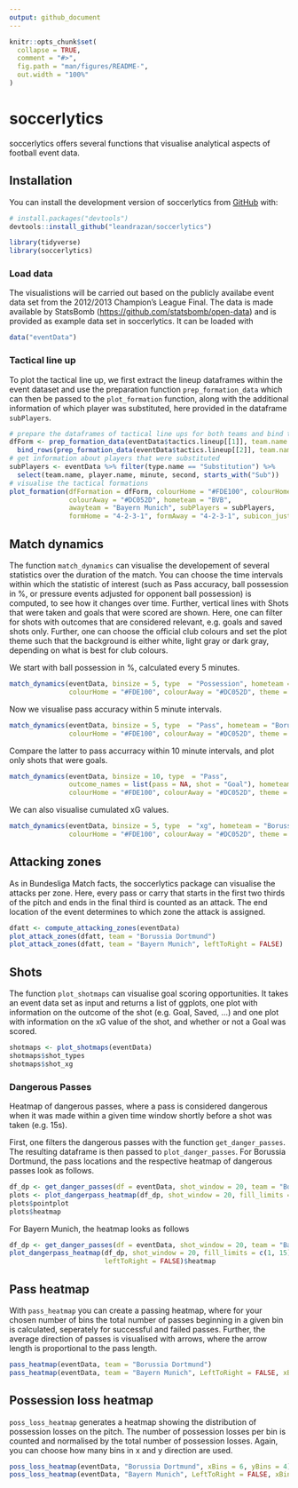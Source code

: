 ```yaml
---
output: github_document
---
```


<!-- README.md is generated from README.Rmd. Please edit that file -->

```r
knitr::opts_chunk$set(
  collapse = TRUE,
  comment = "#>",
  fig.path = "man/figures/README-",
  out.width = "100%"
)
```

# soccerlytics

<!-- badges: start -->
<!-- badges: end -->

soccerlytics offers several functions that visualise analytical aspects of football event data.

## Installation

You can install the development version of soccerlytics from [GitHub](https://github.com/) with:

``` r
# install.packages("devtools")
devtools::install_github("leandrazan/soccerlytics")
```

```r
library(tidyverse)
library(soccerlytics)
```


### Load data

The visualistions will be carried out based on the publicly availabe event data set 
from the 2012/2013 Champion's League Final. 
The data is made available by StatsBomb (<https://github.com/statsbomb/open-data>) 
and is provided as example data set in soccerlytics. It can be loaded with 

```r
data("eventData")
```

### Tactical line up

To plot the tactical line up, we first extract the lineup dataframes within the 
event dataset and use the preparation function `prep_formation_data` which can then 
be passed to the `plot_formation` function, along with the additional information 
of which player was substituted, here provided in the dataframe `subPlayers`.

```r
# prepare the dataframes of tactical line ups for both teams and bind the resulting dfs
dfForm <- prep_formation_data(eventData$tactics.lineup[[1]], team.name = "BVB") %>% 
  bind_rows(prep_formation_data(eventData$tactics.lineup[[2]], team.name = "Bayern Munich"))
# get information about players that were substituted
subPlayers <- eventData %>% filter(type.name == "Substitution") %>% 
  select(team.name, player.name, minute, second, starts_with("Sub"))
# visualise the tactical formations
plot_formation(dfFormation = dfForm, colourHome = "#FDE100", colourHome2 = "black",
               colourAway = "#DC052D", hometeam = "BVB", 
               awayteam = "Bayern Munich", subPlayers = subPlayers, 
               formHome = "4-2-3-1", formAway = "4-2-3-1", subicon_just = c(2, -2))
```

## Match dynamics

The function `match_dynamics` can visualise the developement of several statistics over 
the duration of the match. You can choose the time intervals within which the statistic of interest
(such as Pass accuracy, ball possession in \%, or pressure events adjusted for opponent ball possession)
is computed, to see how it changes over time. 
Further, vertical lines with Shots that were taken and goals that were scored are shown. 
Here, one can filter for shots with outcomes that are considered relevant, e.g. goals and saved shots only. 
Further, one can choose the official club colours and set the plot theme such that the background is either
white, light gray or dark gray, depending on what is best for club colours.

We start with ball possession in \%, calculated every 5 minutes.
```r
match_dynamics(eventData, binsize = 5, type  = "Possession", hometeam = "Borussia Dortmund", 
               colourHome = "#FDE100", colourAway = "#DC052D", theme = "dark")
```
Now we visualise pass accuracy within 5 minute intervals.
```r
match_dynamics(eventData, binsize = 5, type  = "Pass", hometeam = "Borussia Dortmund", 
               colourHome = "#FDE100", colourAway = "#DC052D", theme = "dark")
```

Compare the latter to pass accurracy within 10 minute intervals, and plot only shots that were goals.
```r
match_dynamics(eventData, binsize = 10, type  = "Pass", 
               outcome_names = list(pass = NA, shot = "Goal"), hometeam = "Borussia Dortmund", 
               colourHome = "#FDE100", colourAway = "#DC052D", theme = "dark")
```

We can also visualise cumulated xG values.
```r
match_dynamics(eventData, binsize = 5, type  = "xg", hometeam = "Borussia Dortmund", 
               colourHome = "#FDE100", colourAway = "#DC052D", theme = "dark")
```

## Attacking zones

As in Bundesliga Match facts, the soccerlytics package can visualise the attacks 
per zone. Here, every pass or carry that starts in the first two thirds of the pitch 
and ends in the final third is counted as an attack. The end location of the event
determines to which zone the attack is assigned.

```r
dfatt <- compute_attacking_zones(eventData)
plot_attack_zones(dfatt, team = "Borussia Dortmund")
plot_attack_zones(dfatt, team = "Bayern Munich", leftToRight = FALSE)
```

## Shots

The function `plot_shotmaps` can visualise goal scoring opportunities. 
It takes an event data set as input and returns a list of ggplots, one plot 
with information on the outcome of the shot (e.g. Goal, Saved, ...) and one plot
with information on the xG value of the shot, and whether or not a Goal was scored.

```r
shotmaps <- plot_shotmaps(eventData)
shotmaps$shot_types
shotmaps$shot_xg
```

### Dangerous Passes
Heatmap of dangerous passes, where a pass is considered dangerous when it was made 
within a given time window shortly before a shot was taken (e.g. 15s). 

First, one filters the dangerous passes with the function `get_danger_passes`.
The resulting dataframe is then passed to `plot_danger_passes`.
For Borussia Dortmund, the pass locations and the respective heatmap of dangerous 
passes look as follows.
```r
df_dp <- get_danger_passes(df = eventData, shot_window = 20, team = "Borussia Dortmund")
plots <- plot_dangerpass_heatmap(df_dp, shot_window = 20, fill_limits = c(1, 12))
plots$pointplot
plots$heatmap
``` 
For Bayern Munich, the heatmap looks as follows
```r
df_dp <- get_danger_passes(df = eventData, shot_window = 20, team = "Bayern Munich")
plot_dangerpass_heatmap(df_dp, shot_window = 20, fill_limits = c(1, 15),
                        leftToRight = FALSE)$heatmap
```

## Pass heatmap

With `pass_heatmap` you can create a passing heatmap, where for your chosen number
of bins the total number of passes beginning in a given bin is calculated, 
seperately for successful and failed passes. Further, the average direction of passes 
is visualised with arrows, where the arrow length is proportional to the pass length.

```r
pass_heatmap(eventData, team = "Borussia Dortmund")
pass_heatmap(eventData, team = "Bayern Munich", LeftToRight = FALSE, xBins = 6, yBins =4)
```

## Possession loss heatmap

`poss_loss_heatmap` generates a heatmap showing the distribution of possession losses on 
the pitch. 
The number of possession losses per bin is counted and normalised by the total number
of possession losses. Again, you can choose how many bins in x and y direction are used.

```r
poss_loss_heatmap(eventData, "Borussia Dortmund", xBins = 6, yBins = 4)
poss_loss_heatmap(eventData, "Bayern Munich", LeftToRight = FALSE, xBins = 6, yBins = 4)
```


